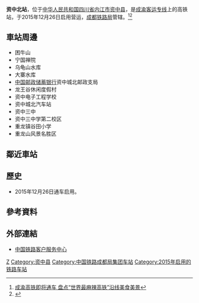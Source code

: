 {{Expand|time=2016-04-21T13:51:02+00:00}}
{{Infobox China railway station
|车站名称 = 资中北站
|图片 = Platform 1 of Zizhongbei Railway Station (20180215150441).jpg
|图片介绍 = 车站站台
|车站名称拼音 = Zizhongbei
|英文名称 = Zizhongbei Railway Station
|车站代码 = 46546<ref>{{cite web|url=http://hyfw.12306.cn/hyinfo/action/FwcszsAction_index?type=1|title=营业站服务信息查询|publisher=[[中国铁路客户服务中心|中国铁路客户服务中心]]|accessdate=2017-03-18|archive-date=2016-11-06|archive-url=https://web.archive.org/web/20161106075157/http://hyfw.12306.cn/hyinfo/action/FwcszsAction_index?type=1|dead-url=no}}</ref>
|电报码 = WZW
|拼音码 = ZZB
|车站位置 = [[四川省|四川省]][[内江市|内江市]][[资中县|资中县]]
|坐标 = {{coord|29|47|59.33|N|104|52|12.95|E|display=inline,title}}
|归属 =[[成都铁路局|成都铁路局]][[内江车务段|内江车务段]]
|线路 = [[成渝客运专线|成渝客运专线]]
|车站等级 = [[三等站_(中國)|三等站]]
|月台数目 = 2
|股道数目 = 4
}}
'''资中北站'''，位于[[中华人民共和国|中华人民共和国]][[四川省|四川省]][[内江市|内江市]][[资中县|资中县]]，是[[成渝客运专线|成渝客运专线]]上的高铁站，于2015年12月26日启用营运，[[成都铁路局|成都铁路局]]管辖。<ref>[http://www.sc.xinhuanet.com/content/2015-12/14/c_1117447055.htm 成渝高铁即将通车 盘点“世界最麻辣高铁”沿线美食美景]{{dead link|date=2018年4月 |bot=InternetArchiveBot |fix-attempted=yes }}</ref><ref>{{Cite web |url=http://news.163.com/15/1222/05/BBDT5J4V00014AED.html |title=建资中北站 50多天谈判征服合伙人 |access-date=2016-04-21 |archive-date=2019-07-23 |archive-url=https://web.archive.org/web/20190723201627/http://news.163.com/15/1222/05/BBDT5J4V00014AED.html |dead-url=no }}</ref>
==車站周邊==
* 困牛山
* 宁国禅院
* 乌龟山水库
* 大寨水库
* [[中国邮政储蓄银行|中国邮政储蓄银行]]资中城北邮政支局
* 龙王谷休闲度假村
* 资中电子工程学校
* 资中城北汽车站
* 资中三中
* 资中三中学第二校区
* 重龙镇谷田小学
* 重龙山风景名胜区

== 鄰近車站 ==
{{start rail box|[[中国高速铁路|中国高速铁路]]}}
{{s-inop|[[资阳北站|资阳北]]|往 [[成都东站|成都东]]、[[成都南站|成都南]]}}
{{s-line|[[成渝客运专线|成渝客运专线]]<br />← 41km 资中北站 29km →}}
{{s-inop|[[内江北站|内江北]]|往 [[重庆站|重庆]]}}
{{s-end}}

==歷史==
* 2015年12月26日通车启用。
==參考資料==
{{reflist}}
==外部連結==
* [http://www.12306.cn/mormhweb/ 中国铁路客户服务中心]{{Wayback|url=http://www.12306.cn/mormhweb/ |date=20180205163941 }}
{{China-rail-stub}}
{{成渝客运专线}}
[[Category:内江市铁路车站|Z]]
[[Category:资中县|Category:资中县]]
[[Category:中国铁路成都局集团车站|Category:中国铁路成都局集团车站]]
[[Category:2015年启用的铁路车站|Category:2015年启用的铁路车站]]